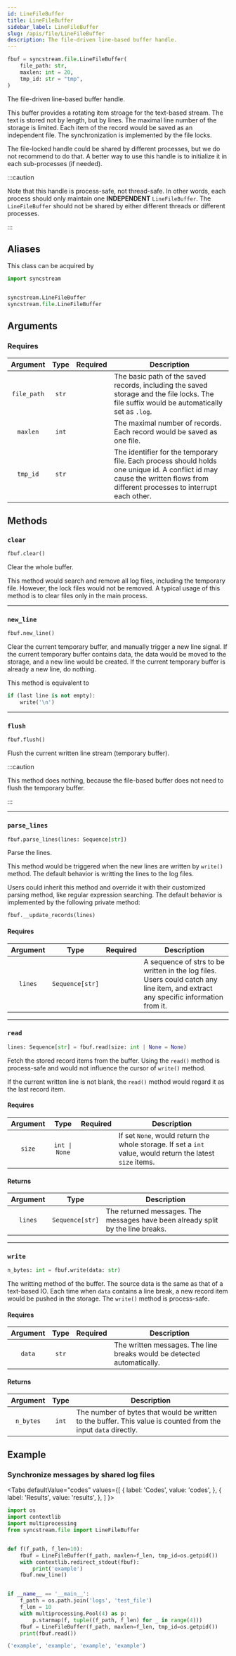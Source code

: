 ```yaml
---
id: LineFileBuffer
title: LineFileBuffer
sidebar_label: LineFileBuffer
slug: /apis/file/LineFileBuffer
description: The file-driven line-based buffer handle.
---
```





<APITopBar type="class" source="file.LineFileBuffer" />

```python
fbuf = syncstream.file.LineFileBuffer(
    file_path: str,
    maxlen: int = 20,
    tmp_id: str = "tmp",
)
```

The file-driven line-based buffer handle.

This buffer provides a rotating item stroage for the text-based stream. The text is stored not by length, but by lines. The maximal line number of the storage is limited. Each item of the record would be saved as an independent file. The synchronization is implemented by the file locks.

The file-locked handle could be shared by different processes, but we do not recommend to do that. A better way to use this handle is to initialize it in each sub-processes (if needed).

:::caution

Note that this handle is process-safe, not thread-safe. In other words, each process should only maintain one **INDEPENDENT** `LineFileBuffer`. The `LineFileBuffer` should not be shared by either different threads or different processes.

:::

## Aliases

This class can be acquired by

```python
import syncstream


syncstream.LineFileBuffer
syncstream.file.LineFileBuffer
```

## Arguments

### Requires

|  Argument   | Type  |             Required              | <center>Description</center>                                                                                                                                                |
| :---------: | :---: | :-------------------------------: | :-------------------------------------------------------------------------------------------------------------------------------------------------------------------------- |
| `file_path` | `str` | <InlineIcon icon={vsiCheckIcon}/> | The basic path of the saved records, including the saved storage and the file locks. The file suffix would be automatically set as `.log`.                                  |
|  `maxlen`   | `int` |                                   | The maximal number of records. Each record would be saved as one file.                                                                                                      |
|  `tmp_id`   | `str` |                                   | The identifier for the temporary file. Each process should holds one unique id. A conflict id may cause the written flows from different processes to interrupt each other. |

## Methods

### <IconObjType type="method"/> `clear`

```python
fbuf.clear()
```

Clear the whole buffer.

This method would search and remove all log files, including the temporary file. However, the lock files would not be removed. A typical usage of this method is to clear files only in the main process.

---

### <IconObjType type="method"/> `new_line`

```python
fbuf.new_line()
```

Clear the current temporary buffer, and manually trigger a new line signal. If the current temporary buffer contains data, the data would be moved to the storage, and a new line would be created. If the current temporary buffer is already a new line, do nothing.

This method is equivalent to

```python
if (last line is not empty):
    write('\n')
```

---

### <IconObjType type="method"/> `flush`

```python
fbuf.flush()
```

Flush the current written line stream (temporary buffer).

:::caution

This method does nothing, because the file-based buffer does not need to flush the temporary buffer.

:::

---

### <IconObjType type="method"/> `parse_lines`

```python
fbuf.parse_lines(lines: Sequence[str])
```

Parse the lines.

This method would be triggered when the new lines are written by `write()` method. The default behavior is writting the lines to the log files.

Users could inherit this method and override it with their customized parsing method, like regular expression searching. The default behavior is implemented by the following private method:

```python
fbuf.__update_records(lines)
```

#### Requires

| Argument |      Type       |             Required              | <center>Description</center>                                                                                                      |
| :------: | :-------------: | :-------------------------------: | :-------------------------------------------------------------------------------------------------------------------------------- |
| `lines`  | `Sequence[str]` | <InlineIcon icon={vsiCheckIcon}/> | A sequence of strs to be written in the log files. Users could catch any line item, and extract any specific information from it. |

---

### <IconObjType type="method"/> `read`

```python
lines: Sequence[str] = fbuf.read(size: int | None = None)
```

Fetch the stored record items from the buffer. Using the `read()` method is process-safe and would not influence the cursor of `write()` method.

If the current written line is not blank, the `read()` method would regard it as the last record item.

#### Requires

| Argument |     Type      | Required | <center>Description</center>                                                                               |
| :------: | :-----------: | :------: | :--------------------------------------------------------------------------------------------------------- |
|  `size`  | `int \| None` |          | If set `None`, would return the whole storage. If set a `int` value, would return the latest `size` items. |

#### Returns

| Argument |      Type       | <center>Description</center>                                                    |
| :------: | :-------------: | :------------------------------------------------------------------------------ |
| `lines`  | `Sequence[str]` | The returned messages. The messages have been already split by the line breaks. |

---

### <IconObjType type="method"/> `write`

```python
n_bytes: int = fbuf.write(data: str)
```

The writting method of the buffer. The source data is the same as that of a text-based IO. Each time when `data` contains a line break, a new record item would be pushed in the storage. The `write()` method is process-safe.

#### Requires

| Argument | Type  |             Required              | <center>Description</center>                                           |
| :------: | :---: | :-------------------------------: | :--------------------------------------------------------------------- |
|  `data`  | `str` | <InlineIcon icon={vsiCheckIcon}/> | The written messages. The line breaks would be detected automatically. |

#### Returns

| Argument  | Type  | <center>Description</center>                                                                                   |
| :-------: | :---: | :------------------------------------------------------------------------------------------------------------- |
| `n_bytes` | `int` | The number of bytes that would be written to the buffer. This value is counted from the input `data` directly. |

## Example

### <IconObjType type="term"/> Synchronize messages by shared log files

<Tabs
  defaultValue="codes"
  values={[
    { label: 'Codes', value: 'codes', },
    { label: 'Results', value: 'results', },
  ]
}>

<TabItem value="codes">

```python showLineNumbers title="sync_by_files.py"
import os
import contextlib
import multiprocessing
from syncstream.file import LineFileBuffer


def f(f_path, f_len=10):
    fbuf = LineFileBuffer(f_path, maxlen=f_len, tmp_id=os.getpid())
    with contextlib.redirect_stdout(fbuf):
        print('example')
    fbuf.new_line()


if __name__ == '__main__':
    f_path = os.path.join('logs', 'test_file')
    f_len = 10
    with multiprocessing.Pool(4) as p:
        p.starmap(f, tuple((f_path, f_len) for _ in range(4)))
    fbuf = LineFileBuffer(f_path, maxlen=f_len, tmp_id=os.getpid())
    print(fbuf.read())
```

</TabItem>

<TabItem value="results">

```python
('example', 'example', 'example', 'example')
```

</TabItem>
</Tabs>

